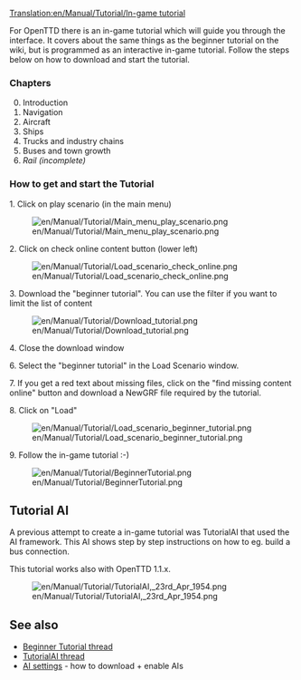 [[Translation:en/Manual/Tutorial/In-game tutorial]]


{{en/Manual/Tutorial/Navigation}}

For OpenTTD there is an in-game tutorial which will guide you through the interface. It covers about the same things as the beginner tutorial on the wiki, but is programmed as an interactive in-game tutorial. Follow the steps below on how to download and start the tutorial.

=== Chapters ===
<ol start="0">
<li>Introduction
<li>Navigation
<li>Aircraft
<li>Ships
<li>Trucks and industry chains
<li>Buses and town growth
<li>''Rail (incomplete)''</ol>

=== How to get and start the Tutorial ===
1. Click on play scenario (in the main menu)

[[File:en/Manual/Tutorial/Main menu play scenario.png]]


2. Click on check online content button (lower left)

[[File:en/Manual/Tutorial/Load scenario check online.png]]


3. Download the "beginner tutorial". You can use the filter if you want to limit the list of content

[[File:en/Manual/Tutorial/Download tutorial.png]]


4. Close the download window

6. Select the "beginner tutorial" in the Load Scenario window.

7. If you get a red text about missing files, click on the "find missing content online" button and download a NewGRF file required by the tutorial.

8. Click on "Load"

[[File:en/Manual/Tutorial/Load scenario beginner tutorial.png]]


9. Follow the in-game tutorial :-)

[[File:en/Manual/Tutorial/BeginnerTutorial.png]]

== Tutorial AI ==
A previous attempt to create a in-game tutorial was TutorialAI that used the AI framework. This AI shows step by step instructions on how to eg. build a bus connection.

This tutorial works also with OpenTTD 1.1.x.

[[File:en/Manual/Tutorial/TutorialAI, 23rd Apr 1954.png]]

==See also==
* [http://www.tt-forums.net/viewtopic.php?f=65&t=57624 Beginner Tutorial thread]
* [http://www.tt-forums.net/viewtopic.php?f=65&t=55400 TutorialAI thread]
* [[en/Manual/AI settings|AI settings]] - how to download + enable AIs